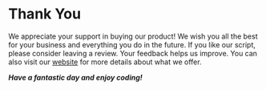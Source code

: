 # Thank You

We appreciate your support in buying our product! We wish you all the best for your business and everything you do in the future.
If you like our script, please consider leaving a review. Your feedback helps us improve. You can also visit our [website](https://kelll31.net/) for more details about what we offer.


***Have a fantastic day and enjoy coding!***